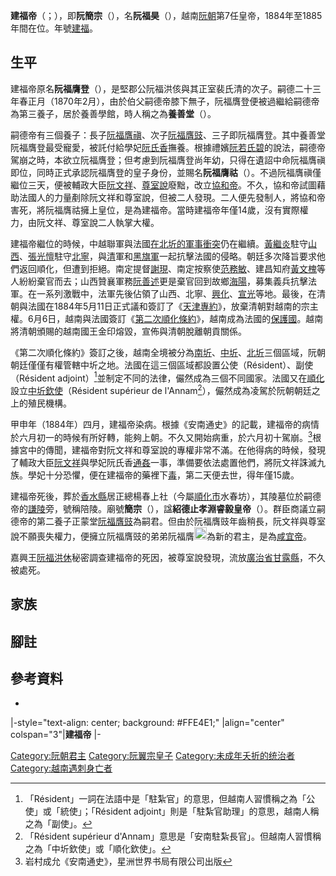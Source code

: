 {{越南君主
|名稱=建福帝
|圖像=Kien Phuc.jpg
|說明=穿著軍服的建福帝
|國號=[[大南|大南]]
|朝代=[[阮朝|阮朝]]
|在位=1883年12月2日-1884年7月31日（{{age in years and days|1883|12|2|1884|7|31|age=no}}）
| 前任=[[協和帝|協和帝]]
| 繼任=[[咸宜帝|咸宜帝]]
|年號=[[建福_(阮朝)|建福]]
|姓名=阮福昊
|其他稱銜=
|別名=阮福膺登、阮福膺祜
|出生={{birth date|1869|2|12}}<br/>嗣德二十二年正月初二日
|出生地=
|逝世={{death date and age|1884|7|31|1869|2|12}}<br/>建福元年六月初十日
|逝世地=
|廟號=简宗
|諡號=绍德止孝渊睿毅皇帝
|陵墓=[[陪陵|陪陵]]
| 父=堅太王[[阮福洪侅|阮福洪侅]]
| 母=[[裴氏清|裴氏清]]
| 養父=[[嗣德帝|嗣德帝]]
| 養母=學妃[[阮氏香|阮氏香]]
| 后=
}}
'''建福帝'''（{{vie|v='''Vua Kiến Phúc'''|hn=𤤰建福}}；{{bd|1869年|2月12日|1884年|7月31日|catIdx=N阮}}），即'''阮簡宗'''（{{vie|v=Nguyễn Giản Tông|hn=阮簡宗}}），名'''阮福昊'''（{{vie|v=Nguyễn Phúc Hạo|hn=阮福昊}}），越南[[阮朝|阮朝]]第7任皇帝，1884年至1885年間在位。年號[[建福_(阮朝)|建福]]。

==生平==
建福帝原名'''阮福膺登'''（{{vie|v=Nguyễn Phúc Ưng Đăng|hn=阮福膺登}}），是堅郡公阮福洪侅與其正室裴氏清的次子。嗣德二十三年春正月（1870年2月），由於伯父嗣德帝膝下無子，阮福膺登便被過繼給嗣德帝為第三養子，居於養善學館，時人稱之為'''養善堂'''（{{vie|v=Dưỡng Thiện|hn=養善}}）。

嗣德帝有三個養子：長子[[阮福膺禛|阮福膺禛]]、次子[[阮福膺豉|阮福膺豉]]、三子即阮福膺登。其中養善堂阮福膺登最受寵愛，被託付給學妃[[阮氏香|阮氏香]]撫養。根據禮嬪[[阮若氏碧|阮若氏碧]]的說法，嗣德帝駕崩之時，本欲立阮福膺登；但考慮到阮福膺登尚年幼，只得在遺詔中命阮福膺禛即位，同時正式承認阮福膺登的皇子身份，並賜名'''阮福膺祜'''（{{vie|v=Nguyễn Phúc Ưng Hỗ|hn=阮福膺祜}}）。不過阮福膺禛僅繼位三天，便被輔政大臣[[阮文祥|阮文祥]]、[[尊室說|尊室說]]廢黜，改立[[協和帝|協和帝]]。不久，協和帝試圖藉助法國人的力量剷除阮文祥和尊室說，但被二人發現。二人便先發制人，將協和帝害死，將阮福膺祜擁上皇位，是為建福帝。當時建福帝年僅14歲，沒有實際權力，由阮文祥、尊室說二人執掌大權。

建福帝繼位的時候，中越聯軍與法國[[北圻遠征|在北圻的軍事衝突]]仍在繼續。[[黃繼炎|黃繼炎]]駐守[[山西省_(越南)|山西]]、[[張光憻|張光憻]]駐守[[北寧省|北寧]]，與[[清|清]]軍和[[黑旗軍|黑旗軍]]一起抗擊法國的侵略。朝廷多次降旨要求他們返回順化，但遭到拒絕。南定提督[[謝現|謝現]]、南定按察使[[范務敏|范務敏]]、建昌知府[[黃文槐|黃文槐]]等人紛紛棄官而去；山西贊襄軍務[[阮善述|阮善述]]更是棄官回到故鄉[[海陽省|海陽]]，募集義兵抗擊法軍。在一系列激戰中，法軍先後佔領了山西、北寧、[[老街省|興化]]、[[宣光省|宣光]]等地。最後，在清朝與法國在1884年5月11日正式議和簽訂了《[[天津專約|天津專約]]》，放棄清朝對越南的宗主權。6月6日，越南與法國簽訂《[[第二次順化條約|第二次順化條約]]》，越南成為法國的[[保護國|保護國]]。越南將清朝頒賜的越南國王金印熔毀，宣佈與清朝脫離朝貢關係。

《第二次順化條約》簽訂之後，越南全境被分為[[南圻|南圻]]、[[中圻|中圻]]、[[北圻|北圻]]三個區域，阮朝朝廷僅僅有權管轄中圻之地。法國在這三個區域都設置公使（Résident）、副使（Résident adjoint）<ref>「Résident」一詞在法語中是「駐紮官」的意思，但越南人習慣稱之為「公使」或「統使」；「Résident adjoint」則是「駐紮官助理」的意思，越南人稱之為「副使」。</ref>並制定不同的法律，儼然成為三個不同國家。法國又在[[順化|順化]]設立[[中圻欽使|中圻欽使]]（Résident supérieur de l'Annam<ref>「Résident supérieur d'Annam」意思是「安南駐紮長官」。但越南人習慣稱之為「中圻欽使」或「順化欽使」。</ref>），儼然成為凌駕於阮朝朝廷之上的殖民機構。

甲申年（1884年）四月，建福帝染病。根據《安南通史》的記載，建福帝的病情於六月初一的時候有所好轉，能夠上朝。不久又開始病重，於六月初十駕崩。<ref>岩村成允《安南通史》，星洲世界书局有限公司出版</ref>根據宮中的傳聞，建福帝對阮文祥和尊室說的專權非常不滿。在他得病的時候，發現了輔政大臣[[阮文祥|阮文祥]]與學妃阮氏香[[通姦|通姦]]一事，準備要依法處置他們，將阮文祥誅滅九族。學妃十分恐懼，便在建福帝的藥裡下[[毒藥|毒]]，第二天便去世，得年僅15歲。

建福帝死後，葬於[[香水縣|香水縣]]居正總楊春上社（今屬[[順化市|順化市]]水春坊），其陵墓位於嗣德帝的[[謙陵|謙陵]]旁，號稱陪陵。廟號'''簡宗'''（{{vie|v=Giản Tông|hn=簡宗}}），諡'''紹德止孝淵睿毅皇帝'''（{{vie|v=Thiệu Đức Chỉ Hiếu Uyên Duệ Nghị Hoàng đế|hn=紹德止孝淵睿毅皇帝}}）。群臣商議立嗣德帝的第二養子正蒙堂[[阮福膺豉|阮福膺豉]]為嗣君。但由於阮福膺豉年齒稍長，阮文祥與尊室說不願喪失權力，便擁立阮福膺豉的弟弟阮福膺[[File:Lịch_of_Hàm_Nghi_Nguyễn_Phúc_Ưng_Lịch.png|20px]]為新的君主，是為[[咸宜帝|咸宜帝]]。

嘉興王[[阮福洪休|阮福洪休]]秘密調查建福帝的死因，被尊室說發現，流放[[廣治省|廣治省]][[甘露縣|甘露縣]]，不久被處死。

==家族==
{{Ahnentafel top}}<center>
{{ahnentafel-compact5
|boxstyle_1=background-color: #c0c080;
|boxstyle_2=background-color: #b0b080;
|boxstyle_3=background-color: #a0a080;
|boxstyle_4=background-color: #909080;
|boxstyle_5=background-color: #808080;
|1='''简宗毅皇帝阮福昊'''
|2='''父：'''堅太王[[阮福洪侅|阮福洪侅]]
|3='''母：'''[[裴氏清|裴氏清]]
|4='''祖父：'''憲祖章皇帝[[阮福暶|阮福暶]]
|5='''祖母：'''宮人張氏
|6='''外祖父：'''''不詳''
|7='''外祖母：'''''不詳''
|8=
|9=
|10=
|11=
|12=
|13=
|14=
|15=
|16=
|17=
|18=
|19=
|20=
|21=
|22=
|23=
|24=
|25=
|26=
|27=
|28=
|29=
|30=
|31=
}}</center>
{{ahnentafel bottom}}

==腳註==
{{reflist}}
==參考資料==
{{Wikisource|國朝正編撮要/卷之六|《國朝正編撮要·卷之六》}}
* {{zh-hans}}{{cite book|title={{VarSerif|Việt Nam sử lược}}|trans_title=《越南通史》（原文書名：《[[越南史略|越南史略]]》）|author=[[陳仲金|陳仲金]]|others=[[戴可來|戴可來]]譯|location=北京|publisher=商務印書館|year=1992|isbn=7-100-00454-3}}

{{start box}}
|-style="text-align: center; background: #FFE4E1;"
|align="center" colspan="3"|'''建福帝'''
|-
{{s-before|[[協和帝|協和帝]]}}
{{s-title|[[越南君主列表#阮朝|阮朝君主<br>大南國皇帝]]|1883年—1884年}}
{{s-after|[[咸宜帝|咸宜帝]]}}
{{end box}}

{{阮朝君主}}

[[Category:阮朝君主|Category:阮朝君主]]
[[Category:阮翼宗皇子|Category:阮翼宗皇子]]
[[Category:未成年夭折的统治者|Category:未成年夭折的统治者]]
[[Category:越南遇刺身亡者|Category:越南遇刺身亡者]]